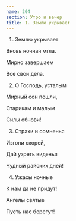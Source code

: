 ```yaml
---
name: 204
section: Утро и вечер
title: 1. Землю укрывает
---
```

1. Землю укрывает

Вновь ночная мгла.

Мирно завершаем

Все свои дела.


2. О Господь, усталым

Мирный сон пошли,

Старикам и малым

Силы обнови!


3. Страхи и сомненья

Изгони скорей,

Дай узреть виденья

Чудный райских дней!


4. Ужасы ночные

К нам да не придут!

Ангелы святые

Пусть нас берегут!